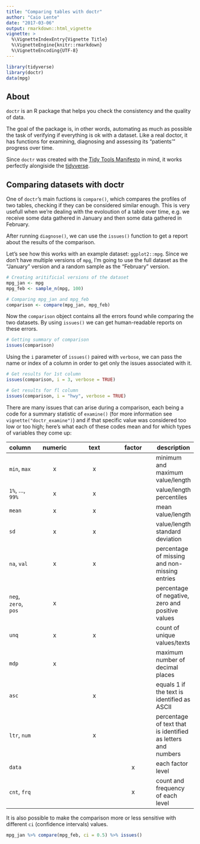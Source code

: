 ```yaml
---
title: "Comparing tables with doctr"
author: "Caio Lente"
date: "2017-03-06"
output: rmarkdown::html_vignette
vignette: >
  %\VignetteIndexEntry{Vignette Title}
  %\VignetteEngine{knitr::rmarkdown}
  %\VignetteEncoding{UTF-8}
---
```


```r
library(tidyverse)
library(doctr)
data(mpg)
```

## About

`doctr` is an R package that helps you check the consistency and the
quality of data.

The goal of the package is, in other words, automating as much as
possible the task of verifying if everything is ok with a dataset.
Like a real doctor, it has functions for examining, diagnosing and
assessing its "patients'" progress over time.

Since `doctr` was created with the [Tidy Tools Manifesto](https://cran.r-project.org/web/packages/tidyverse/vignettes/manifesto.html) in mind,
it works perfectly alongiside the [tidyverse](https://github.com/tidyverse).

## Comparing datasets with doctr

One of `doctr`'s main fuctions is `compare()`, which
compares the profiles of two tables, checking if they can be
considered similar enough. This is very usefull when we're
dealing with the evoloution of a table over time, e.g.
we receive some data gathered in January and then some data
gathered in February.

After running `diagnose()`, we can use the `issues()` function
to get a report about the results of the comparison.

Let's see how this works with an example dataset: `ggplot2::mpg`.
Since we don't have multiple versions of `mpg`, I'm going to use
the full dataset as the "January" version and a random sample as the
"February" version.

```r
# Creating aritificial versions of the dataset
mpg_jan <- mpg
mpg_feb <- sample_n(mpg, 100)

# Comparing mpg_jan and mpg_feb
comparison <- compare(mpg_jan, mpg_feb)
```

Now the `comparison` object contains all the errors found while comparing
the two datasets. By using `issues()` we can get human-readable reports on these
errors.

```r
# Getting summary of comparison
issues(comparison)
```

Using the `i` parameter of `issues()` paired with `verbose`,
we can pass the name or index of a column in order to get only
the issues associated with it.

```r
# Get results for 1st column
issues(comparison, i = 3, verbose = TRUE)

# Get results for fl column
issues(comparison, i = "hwy", verbose = TRUE)
```

There are many issues that can arise during a comparison, each being
a code for a summary statistic of `examine()` (for more information
see `vignette("doctr_examine")`) and if that specific value was considered
too low or too high; here's what each of these codes mean and for which
types of variables they come up:

| column | numeric | text | factor | description |
|--|:--:|:--:|:--:|--|
| `min`, `max` | x | x |  | minimum and maximum value/length |
| `1%`, ..., `99%` | x | x |  | value/length percentiles |
| `mean` | x | x |  | mean value/length |
| `sd` | x | x |  | value/length standard deviation |
| `na`, `val` | x | x |  | percentage of missing and non-missing entries |
| `neg`, `zero`, `pos` | x |  |  | percentage of negative, zero and positive values |
| `unq` | x | x |  | count of unique values/texts |
| `mdp` | x |  |  | maximum number of decimal places |
| `asc` |  | x |  | equals 1 if the text is identified as ASCII |
| `ltr`, `num` |  | x |  | percentage of text that is identified as letters and numbers |
| `data` |  |  | x | each factor level |
| `cnt`, `frq` |  |  | x | count and frequency of each level |

It is also possible to make the comparison more or less sensitive with different `ci`
(confidence intervals) values.

```r
mpg_jan %>% compare(mpg_feb, ci = 0.5) %>% issues()
```
